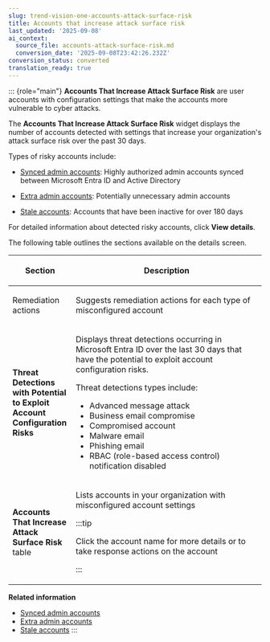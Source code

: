 ```yaml
---
slug: trend-vision-one-accounts-attack-surface-risk
title: Accounts that increase attack surface risk
last_updated: '2025-09-08'
ai_context:
  source_file: accounts-attack-surface-risk.md
  conversion_date: '2025-09-08T23:42:26.232Z'
conversion_status: converted
translation_ready: true
---
```


::: {role="main"}
**Accounts That Increase Attack Surface Risk** are user accounts with configuration settings that make the accounts more vulnerable to cyber attacks.

The **Accounts That Increase Attack Surface Risk** widget displays the number of accounts detected with settings that increase your organization's attack surface risk over the past 30 days.

Types of risky accounts include:

- [Synced admin accounts](synced-admin-accounts.mdx): Highly authorized admin accounts synced between Microsoft Entra ID and Active Directory

- [Extra admin accounts](extra-admin-accounts.mdx): Potentially unnecessary admin accounts

- [Stale accounts](stale-accounts.mdx): Accounts that have been inactive for over 180 days

For detailed information about detected risky accounts, click **View details**.

The following table outlines the sections available on the details screen.

<table>
<colgroup>
<col style="width: 25%" />
<col style="width: 75%" />
</colgroup>
<thead>
<tr>
<th><p>Section</p></th>
<th><p>Description</p></th>
</tr>
</thead>
<tbody>
<tr>
<td><p>Remediation actions</p></td>
<td><p>Suggests remediation actions for each type of misconfigured account</p></td>
</tr>
<tr>
<td><p><strong>Threat Detections with Potential to Exploit Account Configuration Risks</strong></p></td>
<td><p>Displays threat detections occurring in Microsoft Entra ID over the last 30 days that have the potential to exploit account configuration risks.</p>
<p>Threat detections types include:</p>
<ul>
<li>Advanced message attack</li>
<li>Business email compromise</li>
<li>Compromised account</li>
<li>Malware email</li>
<li>Phishing email</li>
<li>RBAC (role-based access control) notification disabled</li>
</ul></td>
</tr>
<tr>
<td><p><strong>Accounts That Increase Attack Surface Risk</strong> table</p></td>
<td><p>Lists accounts in your organization with misconfigured account settings</p>


:::tip

<p>Click the account name for more details or to take response actions on the account</p>


:::

</td>
</tr>
</tbody>
</table>

**Related information**

- [Synced admin accounts](synced-admin-accounts.md "Learn about synced admin accounts and how to mitigate the risk the accounts pose.")
- [Extra admin accounts](extra-admin-accounts.md "Learn about extra admin accounts and how to mitigate the risk the accounts pose.")
- [Stale accounts](stale-accounts.md "Learn about stale accounts and how to mitigate the risk the accounts pose.")
:::
